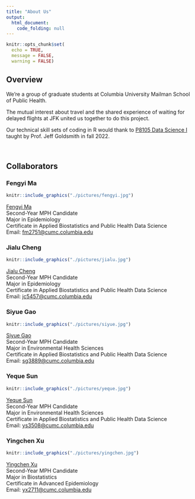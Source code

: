 ```yaml
---
title: "About Us"
output: 
  html_document:
    code_folding: null
---
```


```r
knitr::opts_chunk$set(
  echo = TRUE,
  message = FALSE,
  warning = FALSE)
```

<style type="text/css">

h1.title {
  text-align: center;
}

</style>

## Overview 

We're a group of graduate students at Columbia University Mailman School of Public Health. 

The mutual interest about travel and the shared experience of waiting for delayed flights at JFK united us together to do this project. 

Our technical skill sets of coding in R would thank to [P8105 Data Science I](https://p8105.com/index.html) taught by Prof. Jeff Goldsmith in fall 2022.

<br>

## Collaborators {.tabset}


### Fengyi Ma

```r
knitr::include_graphics("./pictures/fengyi.jpg")
```

[Fengyi Ma](https://www.linkedin.com/in/fengyi-fiona-ma-945842255/)  
Second-Year MPH Candidate  
Major in Epidemiology  
Certificate in Applied Biostatistics and Public Health Data Science  
Email: [fm2751@cumc.columbia.edu](mailto:fm2751@cumc.columbia.edu)


### Jialu Cheng


```r
knitr::include_graphics("./pictures/jialu.jpg")
```

[Jialu Cheng](https://www.linkedin.com/in/jialu-cheng-b775b61a4/)  
Second-Year MPH Candidate    
Major in Epidemiology    
Certificate in Applied Biostatistics and Public Health Data Science  
Email: [jc5457@cumc.columbia.edu](mailto:jc5457@cumc.columbia.edu)


### Siyue Gao

```r
knitr::include_graphics("./pictures/siyue.jpg")
```

[Siyue Gao](https://siyuegao1205.github.io/siyuegao_website.github.io/)  
Second-Year MPH Candidate    
Major in Environmental Health Sciences    
Certificate in Applied Biostatistics and Public Health Data Science  
Email: [sg3889@cumc.columbia.edu](mailto:sg3889@cumc.columbia.edu)


### Yeque Sun

```r
knitr::include_graphics("./pictures/yeque.jpg")
```

[Yeque Sun](https://www.linkedin.com/in/yequesun/)  
Second-Year MPH Candidate    
Major in Environmental Health Sciences    
Certificate in Applied Biostatistics and Public Health Data Science  
Email: [ys3508@cumc.columbia.edu](mailto:ys3508@cumc.columbia.edu)


### Yingchen Xu

```r
knitr::include_graphics("./pictures/yingchen.jpg")
```

[Yingchen Xu](https://yingchenx.github.io/)  
Second-Year MPH Candidate  
Major in Biostatistics  
Certificate in Advanced Epidemiology  
Email: [yx2711@cumc.columbia.edu](mailto:yx2711@cumc.columbia.edu)

